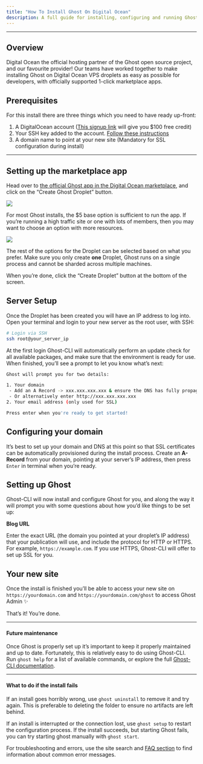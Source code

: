 ```yaml
---
title: "How To Install Ghost On Digital Ocean"
description: A full guide for installing, configuring and running Ghost on a Digital Ocean Droplet VPS, for use in production environments.
---
```


***

## Overview

Digital Ocean the official hosting partner of the Ghost open source project, and our favourite provider! Our teams have worked together to make installing Ghost on Digital Ocean VPS droplets as easy as possible for developers, with officially supported 1-click marketplace apps.

## Prerequisites

For this install there are three things which you need to have ready up-front:

1. A DigitalOcean account ([This signup link](https://m.do.co/c/9ff29836d717) will give you \$100 free credit)
2. Your SSH key added to the account. [Follow these instructions](https://www.digitalocean.com/droplets/how-to/add-ssh-keys/to-account/)
3. A domain name to point at your new site (Mandatory for SSL configuration during install)

***

## Setting up the marketplace app

Head over to [the official Ghost app in the Digital Ocean marketplace](https://marketplace.digitalocean.com/apps/ghost), and click on the “Create Ghost Droplet” button.

<Frame>
  <img src="/images/f2abac90-digitalocean-1_huf7cfbbf5bf09b89b2ece9aa193086014_364320_2648x0_resize_q100_h2_box_3.webp" />
</Frame>

For most Ghost installs, the \$5 base option is sufficient to run the app. If you’re running a high traffic site or one with lots of members, then you may want to choose an option with more resources.

<Frame>
  <img src="/images/fddfa5e9-digitalocean-2_hu99e10db7fda0845d639fea0ea6962c3c_57813_2170x0_resize_q100_h2_box_3.webp" />
</Frame>

The rest of the options for the Droplet can be selected based on what you prefer. Make sure you only create **one** Droplet, Ghost runs on a single process and cannot be sharded across multiple machines.

When you’re done, click the “Create Droplet” button at the bottom of the screen.

## Server Setup

Once the Droplet has been created you will have an IP address to log into. Open your terminal and login to your new server as the root user, with SSH:

```bash
# Login via SSH
ssh root@your_server_ip
```

At the first login Ghost-CLI will automatically perform an update check for all available packages, and make sure that the environment is ready for use. When finished, you’ll see a prompt to let you know what’s next:

```bash
Ghost will prompt you for two details:

1. Your domain
 - Add an A Record -> xxx.xxx.xxx.xxx & ensure the DNS has fully propagated
 - Or alternatively enter http://xxx.xxx.xxx.xxx
2. Your email address (only used for SSL)

Press enter when you're ready to get started!
```

## Configuring your domain

It’s best to set up your domain and DNS at this point so that SSL certificates can be automatically provisioned during the install process. Create an **A-Record** from your domain, pointing at your server’s IP address, then press `Enter` in terminal when you’re ready.

## Setting up Ghost

Ghost-CLI will now install and configure Ghost for you, and along the way it will prompt you with some questions about how you’d like things to be set up:

**Blog URL**

Enter the exact URL (the domain you pointed at your droplet’s IP address) that your publication will use, and include the protocol for HTTP or HTTPS. For example, `https://example.com`. If you use HTTPS, Ghost-CLI will offer to set up SSL for you.

## Your new site

Once the install is finished you’ll be able to access your new site on `https://yourdomain.com` and `https://yourdomain.com/ghost` to access Ghost Admin ✨

That’s it! You’re done.

***

#### Future maintenance

Once Ghost is properly set up it’s important to keep it properly maintained and up to date. Fortunately, this is relatively easy to do using Ghost-CLI. Run `ghost help` for a list of available commands, or explore the full [Ghost-CLI documentation](/ghost-cli/).

***

#### What to do if the install fails

If an install goes horribly wrong, use `ghost uninstall` to remove it and try again. This is preferable to deleting the folder to ensure no artifacts are left behind.

If an install is interrupted or the connection lost, use `ghost setup` to restart the configuration process. If the install succeeds, but starting Ghost fails, you can try starting ghost manually with `ghost start`.

For troubleshooting and errors, use the site search and [FAQ section](/faq/) to find information about common error messages.